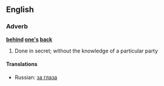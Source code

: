 ==English==

===Adverb===
'''[[behind]] [[one's]] [[back]]'''

# Done in secret; without the knowledge of a particular party

====Translations====
* Russian: [[за глаза]]